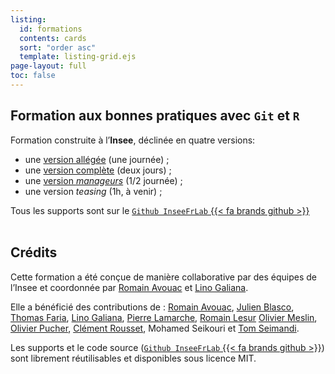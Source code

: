 ```yaml
---
listing:
  id: formations
  contents: cards
  sort: "order asc"
  template: listing-grid.ejs
page-layout: full
toc: false
---
```


## Formation aux bonnes pratiques avec `Git` et `R`

Formation construite à l'__Insee__, déclinée en quatre versions:

- une [version allégée](/slides/light.html) (une journée) ;
- une [version complète](/slides/complete.html) (deux jours) ;
- une [version _manageurs_](https://diit.pages.lab.sspcloud.fr/presentation/sensibilisation-management-bp/#/title-slide) (1/2 journée) ;
- une version _teasing_ (1h, à venir) ;

Tous les supports sont sur le [`Github InseeFrLab` {{< fa brands github >}}](https://github.com/InseeFrLab/formation-bonnes-pratiques-git-R)
<br>
<br>

::: {#formations}
:::


## Crédits

Cette formation a été conçue de manière collaborative par des équipes de 
l'Insee et coordonnée
par [Romain Avouac](https://github.com/avouacr) et [Lino Galiana](https://github.com/linogaliana).

Elle a bénéficié des contributions de : [Romain Avouac](https://github.com/avouacr), 
[Julien Blasco](https://github.com/JulienBlasco),
[Thomas Faria](https://github.com/ThomasFaria),
[Lino Galiana](https://github.com/linogaliana),
[Pierre Lamarche](https://github.com/pierre-lamarche),
[Romain Lesur](https://github.com/rlesur)
[Olivier Meslin](https://github.com/oliviermeslin),
[Olivier Pucher](https://github.com/Evargalo),
[Clément Rousset](https://github.com/clerousset),
Mohamed Seikouri et
[Tom Seimandi](https://github.com/tomseimandi).

Les supports et le code source ([`Github InseeFrLab` {{< fa brands github >}}](https://github.com/InseeFrLab/formation-bonnes-pratiques-git-R)) sont librement réutilisables et disponibles sous licence MIT. 
